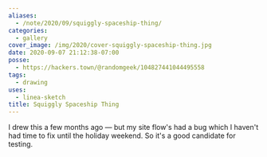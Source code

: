 ```yaml
---
aliases:
  - /note/2020/09/squiggly-spaceship-thing/
categories:
  - gallery
cover_image: /img/2020/cover-squiggly-spaceship-thing.jpg
date: 2020-09-07 21:12:38-07:00
posse:
  - https://hackers.town/@randomgeek/104827441044495558
tags:
  - drawing
uses:
  - linea-sketch
title: Squiggly Spaceship Thing
---
```


I drew this a few months ago —
but my site flow's had a bug which I haven't had time to fix until the holiday weekend.
So it's a good candidate for testing.
